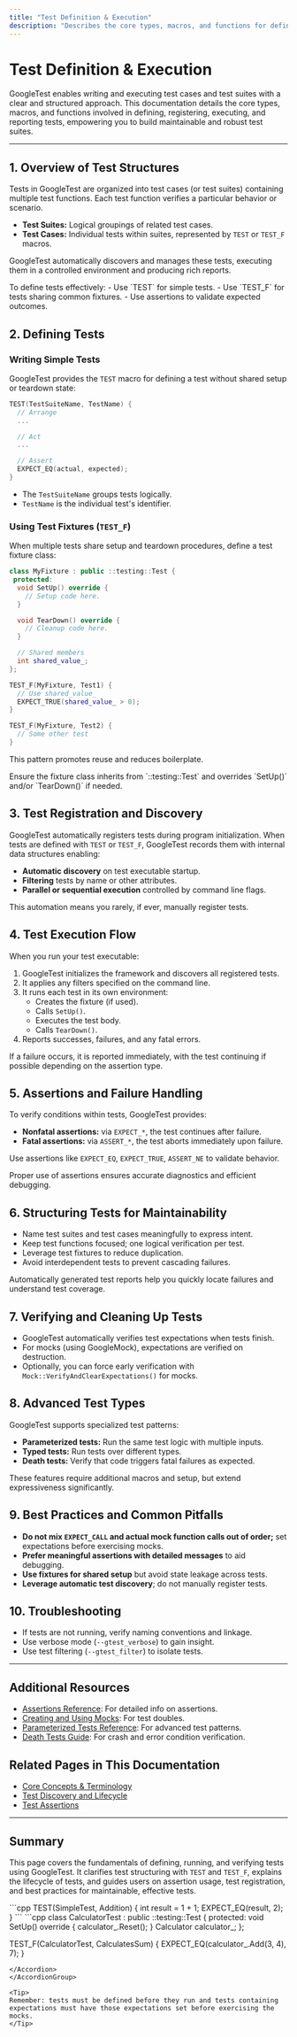 ```yaml
---
title: "Test Definition & Execution"
description: "Describes the core types, macros, and functions for defining and running test cases and test suites using GoogleTest. Includes registration, execution flow, and reporting basics for building maintainable tests. Learn how to structure tests clearly for automatic discovery and execution."
---
```


# Test Definition & Execution

GoogleTest enables writing and executing test cases and test suites with a clear and structured approach. This documentation details the core types, macros, and functions involved in defining, registering, executing, and reporting tests, empowering you to build maintainable and robust test suites.

---

## 1. Overview of Test Structures

Tests in GoogleTest are organized into test cases (or test suites) containing multiple test functions. Each test function verifies a particular behavior or scenario.

- **Test Suites:** Logical groupings of related test cases.
- **Test Cases:** Individual tests within suites, represented by `TEST` or `TEST_F` macros.

GoogleTest automatically discovers and manages these tests, executing them in a controlled environment and producing rich reports.

<Check>
To define tests effectively:
- Use `TEST` for simple tests.
- Use `TEST_F` for tests sharing common fixtures.
- Use assertions to validate expected outcomes.
</Check>

## 2. Defining Tests

### Writing Simple Tests

GoogleTest provides the `TEST` macro for defining a test without shared setup or teardown state:

```cpp
TEST(TestSuiteName, TestName) {
  // Arrange
  ...

  // Act
  ...

  // Assert
  EXPECT_EQ(actual, expected);
}
```

- The `TestSuiteName` groups tests logically.
- `TestName` is the individual test's identifier.

### Using Test Fixtures (`TEST_F`)

When multiple tests share setup and teardown procedures, define a test fixture class:

```cpp
class MyFixture : public ::testing::Test {
 protected:
  void SetUp() override {
    // Setup code here.
  }

  void TearDown() override {
    // Cleanup code here.
  }

  // Shared members
  int shared_value_;
};

TEST_F(MyFixture, Test1) {
  // Use shared_value_
  EXPECT_TRUE(shared_value_ > 0);
}

TEST_F(MyFixture, Test2) {
  // Some other test
}
```

This pattern promotes reuse and reduces boilerplate.

<Note>
Ensure the fixture class inherits from `::testing::Test` and overrides `SetUp()` and/or `TearDown()` if needed.
</Note>

## 3. Test Registration and Discovery

GoogleTest automatically registers tests during program initialization. When tests are defined with `TEST` or `TEST_F`, GoogleTest records them with internal data structures enabling:

- **Automatic discovery** on test executable startup.
- **Filtering** tests by name or other attributes.
- **Parallel or sequential execution** controlled by command line flags.

This automation means you rarely, if ever, manually register tests.

## 4. Test Execution Flow

When you run your test executable:

1. GoogleTest initializes the framework and discovers all registered tests.
2. It applies any filters specified on the command line.
3. It runs each test in its own environment:
   - Creates the fixture (if used).
   - Calls `SetUp()`.
   - Executes the test body.
   - Calls `TearDown()`.
4. Reports successes, failures, and any fatal errors.

If a failure occurs, it is reported immediately, with the test continuing if possible depending on the assertion type.

## 5. Assertions and Failure Handling

To verify conditions within tests, GoogleTest provides:

- **Nonfatal assertions:** via `EXPECT_*`, the test continues after failure.
- **Fatal assertions:** via `ASSERT_*`, the test aborts immediately upon failure.

Use assertions like `EXPECT_EQ`, `EXPECT_TRUE`, `ASSERT_NE` to validate behavior.

Proper use of assertions ensures accurate diagnostics and efficient debugging.

## 6. Structuring Tests for Maintainability

- Name test suites and test cases meaningfully to express intent.
- Keep test functions focused; one logical verification per test.
- Leverage test fixtures to reduce duplication.
- Avoid interdependent tests to prevent cascading failures.

<Info>
Automatically generated test reports help you quickly locate failures and understand test coverage.
</Info>

## 7. Verifying and Cleaning Up Tests

- GoogleTest automatically verifies test expectations when tests finish.
- For mocks (using GoogleMock), expectations are verified on destruction.
- Optionally, you can force early verification with `Mock::VerifyAndClearExpectations()` for mocks.

## 8. Advanced Test Types

GoogleTest supports specialized test patterns:

- **Parameterized tests:** Run the same test logic with multiple inputs.
- **Typed tests:** Run tests over different types.
- **Death tests:** Verify that code triggers fatal failures as expected.

These features require additional macros and setup, but extend expressiveness significantly.

## 9. Best Practices and Common Pitfalls

- **Do not mix `EXPECT_CALL` and actual mock function calls out of order;** set expectations before exercising mocks.
- **Prefer meaningful assertions with detailed messages** to aid debugging.
- **Use fixtures for shared setup** but avoid state leakage across tests.
- **Leverage automatic test discovery**; do not manually register tests.

## 10. Troubleshooting

- If tests are not running, verify naming conventions and linkage.
- Use verbose mode (`--gtest_verbose`) to gain insight.
- Use test filtering (`--gtest_filter`) to isolate tests.

---

## Additional Resources

- [Assertions Reference](/docs/reference/assertions.md): For detailed info on assertions.
- [Creating and Using Mocks](/guides/core-testing-workflows/using-mocks.mdx): For test doubles.
- [Parameterized Tests Reference](/api-reference/core-testing-api/parameterized-tests): For advanced test patterns.
- [Death Tests Guide](/guides/advanced-and-best-practices/death-tests): For crash and error condition verification.

## Related Pages in This Documentation

- [Core Concepts & Terminology](/overview/architecture-concepts/core-concepts)
- [Test Discovery and Lifecycle](/concepts/architecture-overview/test-lifecycle)
- [Test Assertions](/guides/core-testing-workflows/test-assertions)

---

## Summary

This page covers the fundamentals of defining, running, and verifying tests using GoogleTest. It clarifies test structuring with `TEST` and `TEST_F`, explains the lifecycle of tests, and guides users on assertion usage, test registration, and best practices for maintainable, effective tests.

<AccordionGroup title="Sample Test Example">
<Accordion title="Simple Test">
```cpp
TEST(SimpleTest, Addition) {
  int result = 1 + 1;
  EXPECT_EQ(result, 2);
}
```
</Accordion>
<Accordion title="Test Fixture Example">
```cpp
class CalculatorTest : public ::testing::Test {
 protected:
   void SetUp() override {
     calculator_.Reset();
   }
   Calculator calculator_;
};

TEST_F(CalculatorTest, CalculatesSum) {
  EXPECT_EQ(calculator_.Add(3, 4), 7);
}
```
</Accordion>
</AccordionGroup>

<Tip>
Remember: tests must be defined before they run and tests containing expectations must have those expectations set before exercising the mocks.
</Tip>

